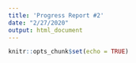```yaml
---
title: 'Progress Report #2'
date: "2/27/2020"
output: html_document
---
```


```r
knitr::opts_chunk$set(echo = TRUE)
```
